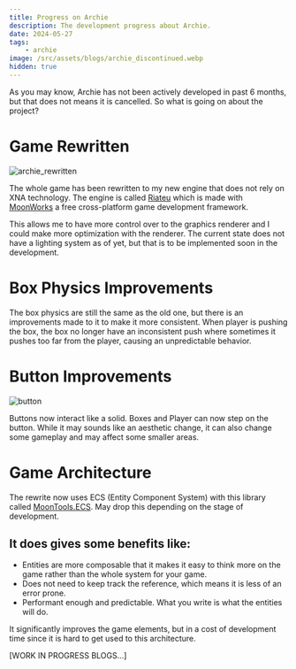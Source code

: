 ```yaml
---
title: Progress on Archie
description: The development progress about Archie.
date: 2024-05-27
tags:
    - archie
image: /src/assets/blogs/archie_discontinued.webp
hidden: true
---
```



As you may know, Archie has not been actively developed in past 6 months, but
that does not means it is cancelled. So what is going on about the project?

# Game Rewritten

<Image src={archie_rewritten} alt="archie_rewritten"/>

The whole game has been rewritten to my new engine that does not rely on XNA
technology. The engine is called [Riateu](https://github.com/Terria-K/Riateu)
which is made with [MoonWorks](https://github.com/MoonsideGames/MoonWorks) a
free cross-platform game development framework.

This allows me to have more control over to the graphics renderer and I could
make more optimization with the renderer. The current state does not have a
lighting system as of yet, but that is to be implemented soon in the
development.

# Box Physics Improvements
The box physics are still the same as the old one, but there is an improvements
made to it to make it more consistent. When player is pushing the box, the box
no longer have an inconsistent push where sometimes it pushes too far from the
player, causing an unpredictable behavior.

# Button Improvements
<Image src={button} alt="button"/>

Buttons now interact like a solid. Boxes and Player can now step on the button.
While it may sounds like an aesthetic change, it can also change some gameplay
and may affect some smaller areas.

# Game Architecture
The rewrite now uses ECS (Entity Component System) with this library called
[MoonTools.ECS](https://gitea.moonside.games/MoonsideGames/MoonTools.ECS). May
drop this depending on the stage of development.

## It does gives some benefits like:
+ Entities are more composable that it makes it easy to think more on the game rather than the whole system for your game.
+ Does not need to keep track the reference, which means it is less of an error
prone.
+ Performant enough and predictable. What you write is what the entities will do.

It significantly improves the game elements, but in a cost of development time
since it is hard to get used to this architecture.

[WORK IN PROGRESS BLOGS...]
